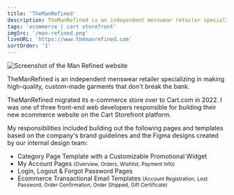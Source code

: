 ```yaml
---
title: 'TheManRefined'
description: TheManRefined is an independent menswear retailer specializing in making high-quality, custom-made garments that don't break the bank.
tags: 'ecommerce | cart storefront'
imgSrc: '/man-refined.png'
liveURL: 'https://www.themanrefined.com'
sortOrder: '1'
---
```


![Screenshot of the Man Refined website](/man-refined.png)

TheManRefined is an independent menswear retailer specializing in making high-quality, custom-made garments that don't break the bank.

TheManRefined migrated its e-commerce store over to Cart.com in 2022. I was one of three front-end web developers responsible for building their new ecommerce website on the Cart Storefront platform.

My responsibilities included building out the following pages and templates based on the company's brand guidelines and the Figma designs created by our internal design team:

- Category Page Template with a Customizable Promotional Widget
- My Account Pages <small>(Overview, Orders, Wishlist, Payment Info)</small>
- Login, Logout & Forgot Password Pages
- Ecommerce Transactional Email Templates <small>(Account Registration, Lost Password, Order Confirmation, Order Shipped, Gift Certificate)</small>
